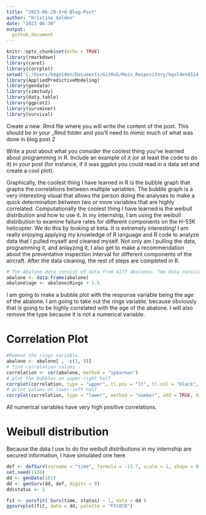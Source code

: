 ```yaml
---
title: "2023-06-29-3rd-Blog-Post"
author: "Kristina Golden"
date: "2023-06-30"
output: 
  github_document
---
```


```r
knitr::opts_chunk$set(echo = TRUE)
library(rmarkdown)
library(caret)
library(corrplot)
setwd('C:/Users/kmgolden/Documents/GitHub/Main_Respository/kgolden4514.github.io/_Rmd')
library(AppliedPredictiveModeling)
library(gendata)
library(simstudy)
library(data.table)
library(ggplot2)
library(survminer)
library(survival)
```

Create a new .Rmd file where you will write the content of the post.  This should be in your _Rmd folder and you'll need to mimic much of what was done in blog post 2

Write a post about what you consider the coolest thing you've learned about programming in R.  Include an example of it (or at least the code to do it) in your post (for instance, if it was ggplot you could read in a data set and create a cool plot).

Graphically, the coolest thing I have learned in R is the bubble graph that graphs the correlations between multiple variables. The bubble graph is a very interesting visual that allows the person doing the analyses to make a quick determination between two or more variables that are highly correlated. Computationally the coolest thing I have learned is the weibull distribution and how to use it. In my internship, I am using the weibull distribution to examine failure rates for different components on the H-53K helicopter. We do this by looking at beta. It is extremely interesting! I am really enjoying applying my knowledge of R language and R code to analyze data that I pulled myself and cleaned myself. Not only am I pulling the data, programming it, and anlayzing it, I also get to make a recommendation about the preventative inspection interval for different components of the aircraft. After the data cleaning, the rest of steps are completed in R.

```r
# The Abalone data consist of data from 4177 abalones. The data consist of measurements of the type (male, female and infant), the longest shell measurement, the diameter, height and several weights (whole, shucked, viscera and shell). The outcome is the number of rings. The age of the abalone is the number of rings plus 1.5.
abalone <- data.frame(abalone)
abalone$age <- abalone$Rings + 1.5
```

I am going to make a bubble plot with the response variable being the age of the abalone. I am going to take out the rings variable, because obviously that is going to be highly correlated with the age of the abalone. I will also remove the type because it is not a numerical variable.

#  Correlation Plot
```r
#Remove the rings variable
abalone <- abalone[ , -c(1, 9)]
# find correlation values
correlation <- cor(abalone, method = "spearman")
# plot the bubbles on upper-right half
corrplot(correlation, type = "upper", tl.pos = "lt", tl.col = "black", tl.cex = 0.75, tl.srt = 45, mar = c(2, 0, 1, 0))
# print values on lower-left half
corrplot(correlation, type = "lower", method = "number", add = TRUE, diag = FALSE, tl.pos = "n", number.cex = 0.75)
```
All numerical variables have very high positive correlations.

# Weibull distribution  
Because the data I use to do the weibull distributions in my internship are secured information, I have simulated one here.
```r
def <- defSurv(varname = "time", formula = -13.7, scale = 1, shape = 0.49)
set.seed(1134)
dd <- genData(101)
dd <- genSurv(dd, def, digits = 0)
dd$status <- 1

fit <- survfit( Surv(time, status) ~ 1, data = dd )
ggsurvplot(fit, data = dd, palette = "FFC0CB")
```

